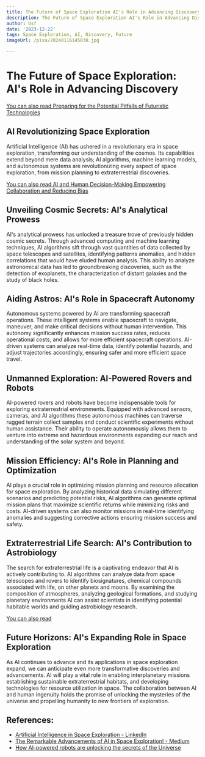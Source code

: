 ```yaml
---
title: The Future of Space Exploration AI's Role in Advancing Discovery
description: The Future of Space Exploration AI's Role in Advancing Discovery
author: Usf
date: '2023-12-22'
tags: Space Exploration, AI, Discovery, Future
imageUrl: /pixa/20240116145038.jpg

---
```

#  The Future of Space Exploration: AI's  Role in Advancing Discovery

[You can  also read Preparing for the Potential Pitfalls of Futuristic Technologies](Preparing%20for%20the%20Potential%20Pitfalls%20of%20Futuristic%20Technologies)


## AI Revolutionizing Space Exploration

Artificial  Intelligence (AI) has ushered in a revolutionary era in space  exploration, transforming our understanding of the cosmos. Its capabilities  extend beyond mere data analysis; AI algorithms, machine learning  models, and autonomous systems are revolutionizing every aspect of space exploration, from mission planning to extraterrestrial discoveries.

[You can also read AI and Human Decision-Making Empowering Collaboration and Reducing Bias](AI%20and%20Human%20Decision-Making%20Empowering%20Collaboration%20and%20Reducing%20Bias)


## Unveiling  Cosmic Secrets: AI's Analytical Prowess

AI's analytical prowess has unlocked  a treasure trove of previously  hidden cosmic secrets. Through  advanced computing and machine learning techniques, AI algorithms sift through vast quantities of data collected by space telescopes and satellites, identifying  patterns  anomalies, and hidden correlations that would have eluded human analysis. This ability to analyze astronomical data has led  to groundbreaking discoveries, such as the detection of exoplanets, the characterization of  distant galaxies  and the study of black holes.

## Aiding Astros: AI's Role in Spacecraft Autonomy

Autonomous systems powered by AI  are transforming spacecraft operations. These intelligent systems  enable spacecraft to navigate, maneuver, and make critical decisions without  human intervention. This autonomy  significantly enhances mission success rates, reduces operational costs, and allows for  more efficient spacecraft operations. AI-driven systems can analyze real-time data, identify potential hazards, and adjust trajectories accordingly, ensuring safer and more efficient space travel.

##  Unmanned Exploration: AI-Powered Rovers and Robots

AI-powered rovers  and robots have become indispensable tools for  exploring extraterrestrial environments. Equipped with advanced sensors, cameras, and  AI algorithms these  autonomous machines can traverse rugged terrain collect  samples and conduct scientific experiments without human assistance.  Their ability to operate autonomously allows them to venture into extreme and hazardous environments expanding our reach and understanding  of the solar system and beyond.

## Mission Efficiency: AI's Role in Planning and Optimization

AI plays a crucial role in optimizing mission planning and  resource allocation for space exploration. By analyzing  historical data simulating different scenarios and predicting potential  risks, AI algorithms can generate optimal mission plans that maximize scientific returns while minimizing  risks  and  costs. AI-driven systems  can also monitor missions  in real-time identifying anomalies and suggesting corrective actions  ensuring mission success and  safety.

##  Extraterrestrial Life Search:  AI's Contribution  to Astrobiology

The search for  extraterrestrial life is a captivating endeavor that AI is actively contributing to. AI algorithms can analyze data from space telescopes and rovers to identify biosignatures, chemical  compounds associated with life, on other planets and moons. By examining the composition of atmospheres, analyzing geological formations, and studying planetary environments AI can assist scientists  in  identifying potential habitable worlds and guiding astrobiology research.

[You can also read ]()


## Future Horizons: AI's Expanding  Role in Space Exploration

As AI  continues to advance and its applications in space exploration expand, we can anticipate even more transformative discoveries and advancements. AI will play a vital role in enabling interplanetary missions establishing sustainable extraterrestrial habitats, and  developing technologies for resource utilization in space. The collaboration between AI and human  ingenuity holds the promise of unlocking the mysteries of the universe and propelling humanity  to new frontiers of exploration.

## References:
- [Artificial Intelligence in Space Exploration - LinkedIn](https://www.linkedin.com/pulse/artificial-intelligence-space-exploration-blockchaincouncil)
- [The Remarkable Advancements of AI in Space Exploration! - Medium](https://medium.com/@-TutortAcademy/the-remarkable-advancements-of-ai-in-space-exploration-a9de1dacf6f3)
- [How AI-powered robots are unlocking the secrets of the Universe](https://aiforgood.itu.int/how-ai-powered-robots-are-unlocking-the-secrets-of-the-universe/)

